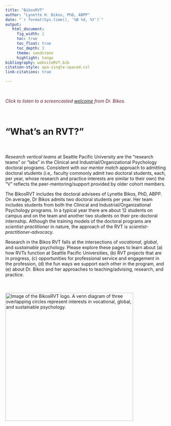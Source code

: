 ```yaml
---
title: "BikosRVT"
author: "Lynette H. Bikos, PhD, ABPP"
date: "`r format(Sys.time(), '%B %d, %Y')`"
output: 
   html_document:
     fig_width: 1
     toc: true
     toc_float: true
     toc_depth: 3
     theme: sandstone
     highlight: tango
bibliography: websiteRVT.bib
citation-style: apa-single-spaced.csl
link-citations: true

---
```

<br>

<span style="color: #651D32;"><em>Click to listen to a screencasted [welcome](https://spu.hosted.panopto.com/Panopto/Pages/Viewer.aspx?pid=8ebf1a26-498e-4012-a63c-acbf0051dbf2) from Dr. Bikos.</em></span></p>
<br>

# "What's an RVT?"  <br>

<div class = "col-md-8">
<br><br>
*Research vertical teams* at Seattle Pacific University are the "research teams" or "labs" in the Clinical and Industrial/Organizational Psychology doctoral programs. Consistent with our *mentor match* approach to admitting doctoral students (i.e,. faculty commonly admit two doctoral students, each, per year, whose research and practice interests are similar to their own) the "V" reflects the peer-mentoring/support provided by older cohort members. <br>

The BikosRVT includes the doctoral advisees of Lynette Bikos, PhD, ABPP.  On average, Dr Bikos admits two doctoral students per year. Her team includes students from both the Clinical and Industrial/Organizational Psychology programs. In a typical year there are about 12 students on campus and on the team and another two students on their pre-doctoral internship. Although the training models of the doctoral programs are *scientist-practitioner* in nature, the approach of the RVT is *scientist-practitioner-advocacy*.

Research in the Bikos RVT falls at the intersections of *vocational*, *global*, and *sustainable* psychology.  Please explore these pages to learn about (a) how RVTs function at Seattle Pacific Universities, (b) RVT projects that are in progress, (c) opportunities for professional service and engagement in the profession, (d) the fun ways we support each other in the program, and (e) about Dr. Bikos and her approaches to teaching/advising, research, and practice.
</div>


<div class = "col-md-4">
<br><br>
![*Image of the BikosRVT logo. A venn diagram of three overlapping circles represent interests in vocational, global, and sustainable psychology*.](research-team-2020-2.png){#id .class width=400}
</div>